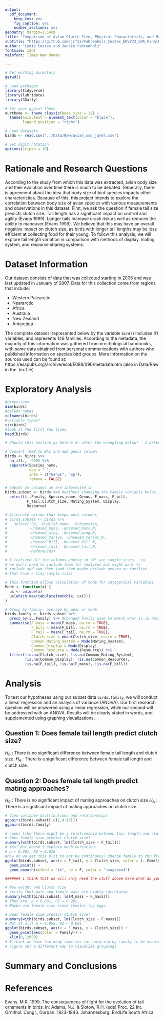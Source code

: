 ```yaml
---
output: 
  pdf_document:
    keep_tex: yes
    fig_caption: yes
    number_sections: yes
geometry: margin=2.54cm
title: "Comparison of Avian Clutch Size, Physical Characterists, and Mating Tactics"
subtitle: "https://github.com/jcf55/Fahrenholz_Costes_ENV872_EDA_FinalProject"
author: "Lydie Costes and Jackie Fahrenholz"
fontsize: 12pt
mainfont: Times New Roman

---
```


\newpage
\tableofcontents 
\newpage
\listoftables 
\newpage
\listoffigures 
\newpage

```r
# Get working directory
getwd()

# Load packages
library(tidyverse)
library(lubridate)
library(GGally)

# Set your ggplot theme
ourtheme <- theme_classic(base_size = 12) +
  theme(axis.text = element_text(color = "black"),
        legend.position = "right")

# Load datasets
birds <- read.csv("../Data/Raw/avian_ssd_jan07.csv")

# Set digit notation
options(scipen = 10)
```

# Rationale and Research Questions

According to the study from which this data was extracted, avian body size and their evolution over time there is much to be debated. Generally, there is agreement about the idea that body size of bird species impacts other characteristics. Because of this, this project intends to explore the correlation between body size of avian species with various measurements and observations in this dataset. First, we ask the question if female tail size predicts clutch size. Tail length has a significant impact on control and agility (Evans 1999). Longer tails increase crash risk as well as reduces the ability to maneuver (Evans 1999). We believe that this may have an overall negative impact on clutch size, as birds with longer tail lengths may be less efficient at collecting food for their young. To follow this analysis, we will explore tail length variation in comparison with methods of display, mating system, and resource sharing systems. 

\newpage

# Dataset Information

Our dataset consists of data that was collected starting in 2005 and was last updated in January of 2007. Data for this collection come from regions that include:

* Western Palearctic
* Neararctic
* Africa
* Australia
* New Zealand
* Antarctica

The complete dataset (represented below by the variable `birds`) includes 41 variables, and represents 146 families. According to the metadata, the majority of this information was gathered from ornithological handbooks, with some data obtained from personal communications with authors who published information on species bird groups. More information on the sources used can be found at: https://esapubs.org/archive/ecol/E088/096/metadata.htm (also in Data/Raw in the .tex file) 

\newpage

# Exploratory Analysis 
```r
#dimensions
dim(birds)
#column names
colnames(birds)
#variable types?
str(birds)
#look at the first few lines
head(birds)

# Should this section go before or after the wrangling below? - I asked this on slack but I'm thinking we should have it after we get the birds.family dataset

```

```r
# Convert -999 to NAs and add genus column
birds <- birds %>%
  na_if(., -999) %>%
  separate(Species_name, 
           sep = " ", 
           into = c("Genus", "Sp"), 
           remove = FALSE)

# Subset to columns we are interested in
birds.subset <- birds %>% #without changing the Family variable below I had errors
  select(ï..Family, Species_name, Genus, F_mass, F_bill,
          F_tail,Clutch_size, Mating_System, Display, 
          Resource)

# Alternate option that keeps most columns
# birds.subset <- birds %>%
#   select(-Sp, -English_name, -Subspecies, 
#          -unsexed_mass, -unsexed_mass_N,
#          -Unsexed_wing, -Unsexed_wing_N,
#          -Unsexed_tarsus, -Unsexed_tarsus_N,
#          -Unsexed_bill, -Unsexed_bill_N,
#          -Unsexed_tail, -Unsexed_tail_N,
#          -References)

# I realized all the columns ending in "N" are sample sizes.. so 
# we don't need to include them for analyses but might want to 
# include and sum them (and then maybe exclude genera or families 
# that have a tiny sample size)

# This function allows calculation of mode for categorical variables
Mode <- function(x) {
  ux <- unique(x) 
  ux[which.max(tabulate(match(x, ux)))]
}

# Group by family, average by mean or mode
birds.family <- birds.subset %>%
  group_by(ï..Family) %>% #changed Family name to match what is in data
  summarise(F_mass = mean(F_mass, na.rm = TRUE),
            F_bill = mean(F_bill, na.rm = TRUE),
            F_tail = mean(F_tail, na.rm = TRUE),
            Clutch_size = mean(Clutch_size, na.rm = TRUE),
            Common_Mating_System = Mode(Mating_System),
            Common_Display = Mode(Display),
            Common_Resource = Mode(Resource)) %>%
  filter(!is.na(Clutch_size), !is.na(Common_Mating_System),
         !is.na(Common_Display), !is.na(Common_Resource), 
         !is.na(F_tail), !is.na(F_mass), !is.na(F_bill))
```

\newpage

# Analysis

To test our hypotheses using our subset data `birds.family`, we will conduct a linear regression and an analysis of variance (ANOVA). Our first research question will be answered using a linear regression, while our second will be addressed with an ANOVA. Results will be clearly stated in words, and supplemented using graphing visualizations. 

## Question 1: Does female tail length predict clutch size?
$H_0$ : There is no significant difference between female tail length and clutch size.
$H_A$ : There is a significant difference between female tail length and clutch size.

## Question 2: Does female tail length predict mating approaches?
$H_0$ : There is no significant impact of mating approaches on clutch size
$H_A$ : There is a significant impact of mating approaches on clutch size. 

```r
# View variable distributions and relationships
ggpairs(birds.subset[,c(1,4:13)])
ggpairs(birds.family)

# Looks like there might be a relationship between tail length and clutch size
# Does female size predict clutch size?
summary(with(birds.subset, lm(Clutch_size ~ F_tail)))
# Yes! But doesn't explain much variation. 
# p < 0.001, R2 = 0.016
#how do we get this plot to not be continuous? change family to chr from int?
ggplot(birds.subset, aes(x = F_tail, y = Clutch_size, color = ï..Family)) +
  geom_point() +
  geom_smooth(method = "lm", se = F, color = "seagreen4")

####### i think that we will only need the stuff above here what do you think?##

# Now weight and clutch size
# Verify that male and female mass are highly correlated
summary(with(birds.subset, lm(M_mass ~ F_mass)))
# They are: p < 0.001, R2 = 0.982. 
# Maybe use female size since females lay eggs

# Does female size predict clutch size?
summary(with(birds.subset, lm(Clutch_size ~ F_mass)))
# Not at all! p = 0.958, R2 < 0.001
ggplot(birds.subset, aes(x = F_mass, y = Clutch_size)) +
  geom_point(aes(color = Family)) +
  xlim(0,12000) 
# I think we have too many families for coloring by family to be meaningful
# Figure out a different way to visualize groupings

```


\newpage

# Summary and Conclusions


\newpage

# References

Evans, M.R. 1999. The consequences of flight for the evolution of tail ornaments in birds. In: Adams, N.J. & Slotow, R.H. (eds) Proc. 22 Int. Ornithol. Congr., Durban: 1823-1843. Johannesburg: BirdLife South Africa.
